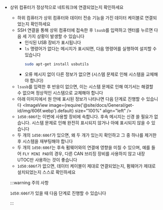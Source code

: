 * 상위 컴퓨터가 정상적으로 네트워크에 연결되었는지 확인하세요
     * 하위 컴퓨터가 상위 컴퓨터와 데이터 전송 기능을 가진 데이터 케이블로 연결되었는지 확인하세요
     * SSH 연결을 통해 상위 컴퓨터에 접속한 후 `lsusb`를 입력하고 엔터를 누르면 다음 세 가지 상황이 발생할 수 있습니다
         * 인식된 USB 장비가 표시됩니다
         * `ls` 명령어가 없다는 메시지가 표시되면, 다음 명령어를 실행하여 설치할 수 있습니다
             ```bash
             sudo apt-get install usbutils
             ```
         * 오류 메시지 없이 다른 정보가 없으면 (시스템 문제로 인해 시스템을 교체해야 합니다)
     * `lsusb`를 입력한 후 반응이 없으면, 이는 시스템 문제로 인해 여기서는 해결할 수 없으며 정상적인 시스템으로 교체해야 합니다
     * 아래 이미지에서 원 안에 표시된 정보가 나타나면 다음 단계로 진행할 수 있습니다
         <ImageView image={require('@site/docs/General/get-id/img/606f.webp').default} size="100%" align="left" />
     * `1d50:606f`는 이번에 사용할 장비에 속합니다. 후속 메시지는 신경 쓸 필요가 없습니다. 시스템 문제로 인해 완전히 표시되지 않거나 아예 표시되지 않을 수 있습니다
     * 두 개의 `1d50:606f`가 있으면, 왜 두 개가 있는지 확인하고 그 중 하나를 제거한 후 시스템을 재부팅해야 합니다
     * 두 개의 `1d50:606f`는 후속 펌웨어와의 연결에 영향을 미칠 수 있으며, 예를 들어 `FLY MINI PAD`의 경우, 다른 CAN 브리징 장비를 사용하지 않고 내장 UTOC만 사용하는 것이 좋습니다
     * `1d50:606f`가 없으면, 데이터 케이블이 제대로 연결되었는지, 펌웨어가 제대로 설치되었는지 스스로 확인하세요

     :::warning 주의 사항

     `1d50:606f`가 있을 때 다음 단계로 진행할 수 있습니다

     :::
